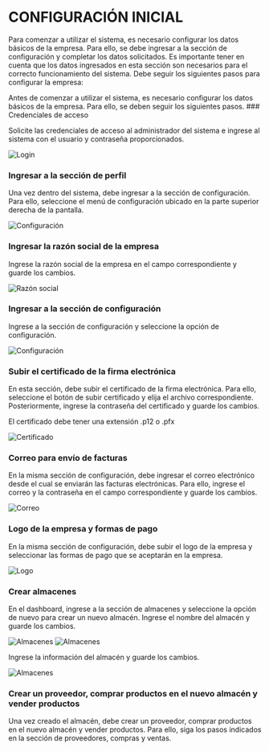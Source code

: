 
# **CONFIGURACIÓN INICIAL**

Para comenzar a utilizar el sistema, es necesario configurar los datos básicos de la empresa. Para ello, se debe ingresar a la sección de configuración y completar los datos solicitados. Es importante tener en cuenta que los datos ingresados en esta sección son necesarios para el correcto funcionamiento del sistema. Debe seguir los siguientes pasos para configurar la empresa:

<Callout type="warning" >
    Antes de comenzar a utilizar el sistema, es necesario configurar los datos básicos de la empresa. Para ello, se deben seguir los siguientes pasos.
</Callout>

<Steps>
### Credenciales de acceso
 
Solicite las credenciales de acceso al administrador del sistema e ingrese al sistema con el usuario y contraseña proporcionados.

![Login](../assets/images/iniciarsesion.png)
 
### Ingresar a la sección de perfil

Una vez dentro del sistema, debe ingresar a la sección de configuración. Para ello, seleccione el menú de configuración ubicado en la parte superior derecha de la pantalla.

![Configuración](../assets/images/perfilconfig.png)

### Ingresar la razón social de la empresa

Ingrese la razón social de la empresa en el campo correspondiente y guarde los cambios.

![Razón social](../assets/images/razonsocial.png)

### Ingresar a la sección de configuración

Ingrese a la sección de configuración y seleccione la opción de configuración.

![Configuración](../assets/images/configperfil.png)

### Subir el certificado de la firma electrónica

En esta sección, debe subir el certificado de la firma electrónica. Para ello, seleccione el botón de subir certificado y elija el archivo correspondiente. Posteriormente, ingrese la contraseña del certificado y guarde los cambios.

<Callout type="warning" >
 El certificado debe tener una extensión .p12 o .pfx
</Callout>

![Certificado](../assets/images/subircertificado.png)

### Correo para envío de facturas

En la misma sección de configuración, debe ingresar el correo electrónico desde el cual se enviarán las facturas electrónicas. Para ello, ingrese el correo y la contraseña en el campo correspondiente y guarde los cambios.

![Correo](../assets/images/correoparafacturas.png)

### Logo de la empresa y formas de pago

En la misma sección de configuración, debe subir el logo de la empresa y seleccionar las formas de pago que se aceptarán en la empresa.

![Logo](../assets/images/logoformas.png)

### Crear almacenes

En el dashboard, ingrese a la sección de almacenes y seleccione la opción de nuevo para crear un nuevo almacén. Ingrese el nombre del almacén y guarde los cambios.

![Almacenes](../assets/images/crearalmaceninicio.png)
![Almacenes](../assets/images/crearalmacendos.png)

Ingrese la información del almacén y guarde los cambios.

![Almacenes](../assets/images/crearalmacentres.png)

### Crear un proveedor, comprar productos en el nuevo almacén y vender productos

Una vez creado el almacén, debe crear un proveedor, comprar productos en el nuevo almacén y vender productos. Para ello, siga los pasos indicados en la sección de proveedores, compras y ventas.

</Steps>
